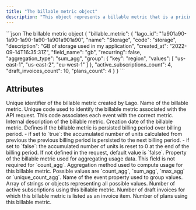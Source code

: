 ```yaml
---
title: "The billable metric object"
description: "This object represents a billable metric that is a pricing component of your application."
---
```


<RequestExample>
```json The billable metric object
{
  "billable_metric": {
    "lago_id": "1a901a90-1a90-1a90-1a90-1a901a901a90",
    "name": "Storage",
    "code": "storage",
    "description": "GB of storage used in my application",
    "created_at": "2022-09-14T16:35:31Z",
    "field_name": "gb",
    "recurring": false,
    "aggregation_type": "sum_agg",
    "group": {
      "key": "region",
      "values": [
        "us-east-1",
        "us-east-2",
        "eu-west-1"
      ]
    },
    "active_subscriptions_count": 4,
    "draft_invoices_count": 10,
    "plans_count": 4
  }
}
```
</RequestExample>

## Attributes

<ResponseField name="billable_metric" type="object">
  <Expandable title="object"  defaultOpen="true">
    <ResponseField name="lago_id" type="string" required>
      Unique identifier of the billable metric created by Lago.
    </ResponseField>
    <ResponseField name="name" type="string" required>
      Name of the billable metric.
    </ResponseField>
    <ResponseField name="code" type="string" required>
      Unique code used to identify the billable metric associated with the API
      request. This code associates each event with the correct metric.
    </ResponseField>
    <ResponseField name="description" type="string | null">
      Internal description of the billable metric.
    </ResponseField>
    <ResponseField name="created_at" type="string" required>
      Creation date of the billable metric.
    </ResponseField>
    <ResponseField name="recurring" type="boolean" required>
      Defines if the billable metric is persisted billing period over billing period.
      - if set to `true`: the accumulated number of units calculated from previous the previous billing period is persisted to the next billing period.
      - if set to `false`: the accumulated number of units is reset to 0 at the end of the billing period.
      If not defined in the request, default value is `false`. 
    </ResponseField>
    <ResponseField name="field_name" type="string | null">
      Property of the billable metric used for aggregating usage data. This
      field is not required for `count_agg`.
    </ResponseField>
    <ResponseField name="aggregation_type" type="enum<string>" required>
      Aggregation method used to compute usage for this billable metric.
      Possible values are `count_agg`, `sum_agg`, `max_agg` or
      `unique_count_agg`.
    </ResponseField>
    <ResponseField name="group" type="object">
      <Expandable title="object">
        <ResponseField name="key" type="string" required>
          Name of the event property used to group values.
        </ResponseField>
        <ResponseField name="values" type="array" required>
          Array of strings or objects representing all possible values.
        </ResponseField>
      </Expandable>
    </ResponseField>
    <ResponseField name="active_subscriptions_count" type="integer" required>
      Number of active subscriptions using this billable metric.
    </ResponseField>
    <ResponseField name="draft_invoices_count" type="integer" required>
      Number of draft invoices for which this billable metric is listed as an
      invoice item.
    </ResponseField>
    <ResponseField name="plans_count" type="integer" required>
      Number of plans using this billable metric.
    </ResponseField>
  </Expandable>
</ResponseField>

